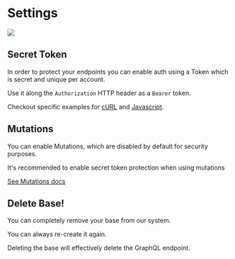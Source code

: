 
# Settings

![](/base_settings.png)

## Secret Token
<SupportedBy/>

In order to protect your endpoints you can enable auth using a Token which is secret and unique per account.

Use it along the `Authorization` HTTP header as a `Bearer` token.

Checkout specific examples for [cURL](/examples/curl) and  [Javascript](/examples/javascript).

## Mutations
<SupportedBy gsheets={false}/>

You can enable Mutations, which are disabled by default for security purposes.

It's recommended to enable secret token protection when using mutations

[See Mutations docs](/usage/mutations)

## Delete Base!

You can completely remove your base from our system.

You can always re-create it again.

<Callout type="error" emoji="️❗️">
  Deleting the base will effectively delete the GraphQL endpoint.
</Callout>